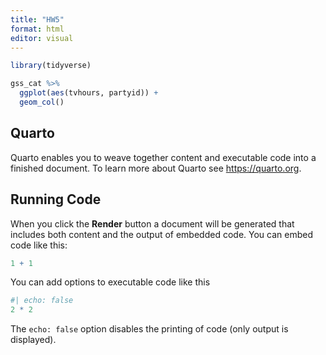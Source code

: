 ```yaml
---
title: "HW5"
format: html
editor: visual
---
```


```r
library(tidyverse)
```
```r
gss_cat %>% 
  ggplot(aes(tvhours, partyid)) +
  geom_col()
```


## Quarto

Quarto enables you to weave together content and executable code into a finished document. To learn more about Quarto see <https://quarto.org>.

## Running Code

When you click the **Render** button a document will be generated that includes both content and the output of embedded code. You can embed code like this:

```r
1 + 1
```

You can add options to executable code like this

```r
#| echo: false
2 * 2
```

The `echo: false` option disables the printing of code (only output is displayed).
